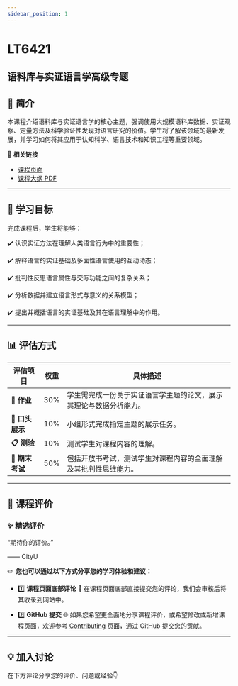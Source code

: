 ```yaml
---
sidebar_position: 1
---
```


# LT6421
## 语料库与实证语言学高级专题

## **📘 简介**
本课程介绍语料库与实证语言学的核心主题，强调使用大规模语料库数据、实证观察、定量方法及科学验证性发现对语言研究的价值。学生将了解该领域的最新发展，并学习如何将其应用于认知科学、语言技术和知识工程等重要领域。

🔗 **相关链接**
- [课程页面](https://www.cityu.edu.hk/catalogue/pg/202425/course/LT6421.htm)
- [课程大纲 PDF](https://www.cityu.edu.hk/catalogue/pg/202425/course/LT6421.pdf)

---

## **🎯 学习目标**

完成课程后，学生将能够：

✔️ 认识实证方法在理解人类语言行为中的重要性；

✔️ 解释语言的实证基础及多面性语言使用的互动动态；

✔️ 批判性反思语言属性与交际功能之间的复杂关系；

✔️ 分析数据并建立语言形式与意义的关系模型；

✔️ 提出并概括语言的实证基础及其在语言理解中的作用。

---

## **📊 评估方式**

| **评估项目**              | **权重** | **具体描述**                                                                                     |
|--------------------------|---------|-----------------------------------------------------------------------------------------------|
| **📄 作业**               | 30%     | 学生需完成一份关于实证语言学主题的论文，展示其理论与数据分析能力。                                       |
| **🎤 口头展示**            | 10%     | 小组形式完成指定主题的展示任务。                                                                 |
| **📋 测验**               | 10%     | 测试学生对课程内容的理解。                                                                        |
| **📝 期末考试**            | 50%     | 包括开放书考试，测试学生对课程内容的全面理解及其批判性思维能力。                                           |

---

## **💬 课程评价**

### ✨ **精选评价**
<div className={commentStyles.commentBox}>
    <p className={commentStyles.commentText}>
        “期待你的评价。”
    </p>
    <p className={commentStyles.commentAuthor}>—— CityU</p>
</div>

✏️ **您也可以通过以下方式分享您的学习体验和建议：**

- 1️⃣ **课程页面底部评论**
💬 在课程页面底部直接提交您的评论，我们会审核后将其收录到网站中。

- 2️⃣ **GitHub 提交**
🌐 如果您希望更全面地分享课程评价，或希望修改或新增课程页面，欢迎参考 [Contributing](https://penjc.github.io/CityU/contributing) 页面，通过 GitHub 提交您的贡献。

---

## **💡 加入讨论**

在下方评论分享您的评价、问题或经验👇
<Utterances />
